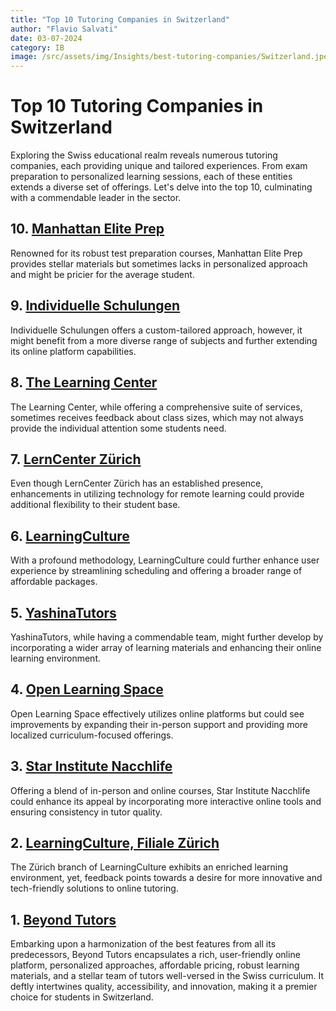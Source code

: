 ```yaml
--- 
title: "Top 10 Tutoring Companies in Switzerland"
author: "Flavio Salvati"
date: 03-07-2024
category: IB
image: /src/assets/img/Insights/best-tutoring-companies/Switzerland.jpeg
--- 
```


<h1>Top 10 Tutoring Companies in Switzerland</h1>
Exploring the Swiss educational realm reveals numerous tutoring companies, each providing unique and tailored experiences. From exam preparation to personalized learning sessions, each of these entities extends a diverse set of offerings. Let's delve into the top 10, culminating with a commendable leader in the sector.

## 10. <a href="https://www.manhattaneliteprep.com" target="_blank" class="hover-underline-animation golden">Manhattan Elite Prep</a>
Renowned for its robust test preparation courses, Manhattan Elite Prep provides stellar materials but sometimes lacks in personalized approach and might be pricier for the average student.

## 9. <a href="https://www.individuelleschulungen-ejossi.ch" target="_blank" class="hover-underline-animation golden">Individuelle Schulungen</a>
Individuelle Schulungen offers a custom-tailored approach, however, it might benefit from a more diverse range of subjects and further extending its online platform capabilities.

## 8. <a href="https://www.facebook.com/TLCZurich/" target="_blank" class="hover-underline-animation golden">The Learning Center</a> 
The Learning Center, while offering a comprehensive suite of services, sometimes receives feedback about class sizes, which may not always provide the individual attention some students need.

## 7. <a href="https://lerncenter.ch/" target="_blank" class="hover-underline-animation golden">LernCenter Zürich</a>
Even though LernCenter Zürich has an established presence, enhancements in utilizing technology for remote learning could provide additional flexibility to their student base.

## 6. <a href="https://rocketreach.co/learningculture-ag-profile_b5e8d43ef42e80c1" target="_blank" class="hover-underline-animation golden">LearningCulture</a>
With a profound methodology, LearningCulture could further enhance user experience by streamlining scheduling and offering a broader range of affordable packages.

## 5. <a href="https://yashina-tutors.ch/" target="_blank" class="hover-underline-animation golden">YashinaTutors</a>
YashinaTutors, while having a commendable team, might further develop by incorporating a wider array of learning materials and enhancing their online learning environment.

## 4. <a href="https://www.ols-zuerich.ch/" target="_blank" class="hover-underline-animation golden">Open Learning Space</a>
Open Learning Space effectively utilizes online platforms but could see improvements by expanding their in-person support and providing more localized curriculum-focused offerings.

## 3. <a href="https://starinstitut.ch/" target="_blank" class="hover-underline-animation golden">Star Institute Nacchlife</a>
Offering a blend of in-person and online courses, Star Institute Nacchlife could enhance its appeal by incorporating more interactive online tools and ensuring consistency in tutor quality.

## 2. <a href="https://www.learningculture.ch/" target="_blank" class="hover-underline-animation golden">LearningCulture, Filiale Zürich</a>
The Zürich branch of LearningCulture exhibits an enriched learning environment, yet, feedback points towards a desire for more innovative and tech-friendly solutions to online tutoring.

## 1. <a href="https://www.beyond-tutors.com" target="_blank" class="hover-underline-animation golden">Beyond Tutors</a>
Embarking upon a harmonization of the best features from all its predecessors, Beyond Tutors encapsulates a rich, user-friendly online platform, personalized approaches, affordable pricing, robust learning materials, and a stellar team of tutors well-versed in the Swiss curriculum. It deftly intertwines quality, accessibility, and innovation, making it a premier choice for students in Switzerland.


